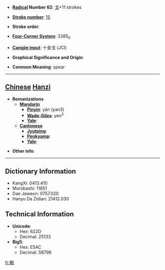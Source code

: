 * '''[[Wiktionary:Chinese radical index| Radical]] Number 62''': [[Wiktionary:Chinese radical index 戈|戈]]+11 strokes

* '''[[Wiktionary:Chinese total strokes index|Stroke number]]''': [[Wiktionary:Chinese total strokes index 15|15]]

* '''Stroke order''': 

* '''[[Wiktionary:Chinese four corner index|Four-Corner System]]''': 3385<sub>0</sub>

* '''[[Wiktionary:Chinese Cangjie index|Cangjie input]]''': 十金戈 (JCI)

* '''Graphical Significance and Origin''': 

* '''Common Meaning''': spear

----

== [[Chinese]] [[Hanzi]] ==

* '''Romanizations'''
** '''[[Mandarin]]'''
*** '''[[Pinyin]]''': yǎn (yan3)
*** '''[[Wade-Giles]]''': yen<sup>3</sup>
*** '''[[Yale]]''': 
** '''[[Cantonese]]'''
*** '''[[Jyutping]]''':
*** '''[[Penkyamp]]''': 
*** '''[[Yale]]''': 

* '''Other info''': 

----

== Dictionary Information ==

* KangXi: 0413.410
* Morobashi: 11651
* Dae Jaweon: 0757.020
* Hanyu Da Zidian: 21412.030

== Technical Information ==

* '''Unicode''':
** Hex: 622D
** Decimal: 25133
* '''Big5''':
** Hex: E5AC
** Decimal: 58796

[[fr:戭]]